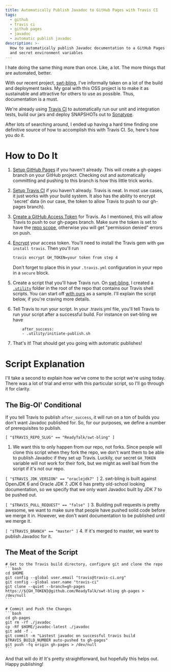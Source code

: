 ```yaml
---
title: Automatically Publish Javadoc to GitHub Pages with Travis CI
tags:
  - github
  - travis ci
  - github pages
  - javadoc
  - automatic publish javadoc
description: >-
  How to automatically publish Javadoc documentation to a GitHub Pages (gh-pages) site using Travis-CI, custom scripts
  and secret environment variables
---
```



I hate doing the same thing more than once. Like, a lot. The more things that are automated, better.

With our recent project, [swt-bling](https://github.com/ReadyTalk/swt-bling), I've informally taken on a lot of the
build and deployment tasks. My goal with this OSS project is to make it as sustainable and attractive for others to use
as possible. Thus, documentation is a must.

We're already using [Travis CI](https://travis-ci.org/) to automatically run our unit and integration tests, build our
jars and deploy SNAPSHOTs out to
[Sonatype](http://oss.sonatype.org/content/repositories/snapshots/com/readytalk/swt-bling/).

After lots of searching around, I ended up having a hard time finding one definitive source of how to accomplish this
with Travis CI. So, here's how you do it.

# How to Do It

1.  [Setup GitHub Pages](https://pages.github.com/) if you haven't already. This will create a gh-pages branch on your
    GitHub project. Checking out and automatically committing and pushing to this branch is how this little trick works.

2.  [Setup Travis CI](https://docs.travis-ci.com/user/getting-started/) if you haven't already. Travis is neat. In most
    use cases, it just works with your build system. It also has the ability to encrypt 'secret' data (in our case, the
    token to allow Travis to push to our gh-pages branch).

3.  [Create a GitHub Access Token](https://github.com/settings/tokens) for Travis. As I mentioned, this will allow
    Travis to push to our gh-pages branch. Make sure the token is set to have the
    [repo scope](https://help.github.com/en/articles/creating-a-personal-access-token-for-the-command-line), otherwise
    you will get "permission denied" errors on push.

    <MdxImage src={GhAccessToken} alt="GitHub Create New Personal Access Token" />

4.  [Encrypt](https://docs.travis-ci.com/user/environment-variables/#Encrypted-Variables) your access token. You'll need
    to install the Travis gem with `gem install travis`. Then you'll run

    ```bash
    travis encrypt GH_TOKEN=your token from step 4
    ```

    Don't forget to place this in your `.travis.yml` configuration in your repo in a `secure` block.

5.  Create a script that you'll have Travis run. On [swt-bling](https://github.com/ReadyTalk/swt-bling), I created a
    [`.utility`](https://github.com/ReadyTalk/swt-bling/tree/master/.utility) folder in the root of the repo that
    contains our Travis shell scripts. You can start off
    [with ours](https://github.com/ReadyTalk/swt-bling/blob/master/.utility/push-javadoc-to-gh-pages.sh) as a sample.
    I'll explain the script below, if you're craving more details.

6.  Tell Travis to run your script. In your .travis.yml file, you'll tell Travis to run your script after a successful
    build. For instance on swt-bling we have

         	after_success:
         	- .utility/initiate-publish.sh

7.  That's it! That should get you going with automatic publishes!

# Script Explanation

I'll take a second to explain how we've come to the script we're using today. There was a lot of trial and error with
this particular script, so I'll go through it for clarity.

## The Big-Ol' Conditional

If you tell Travis to publish `after_success`, it will run on a ton of builds you don't want Javadoc published for. So,
for our purposes, we define a number of prerequisites to publish.

`[ "$TRAVIS_REPO_SLUG" == "ReadyTalk/swt-bling" ]`

1. We want this to only happen from our repo, not forks. Since people will clone this script when they fork the repo, we
   don't want them to be able to publish Javadoc if they set up Travis. Luckily, our secret `GH_TOKEN` variable will not
   work for their fork, but we might as well bail from the script if it's not our repo.

`[ "$TRAVIS_JDK_VERSION" == "oraclejdk7" ]` 2. swt-bling is built against OpenJDK 6 and Oracle JDK 7. JDK 6 has pretty
old-school looking documentation, so we specify that we only want Javadoc built by JDK 7 to be pushed out.

`[ "$TRAVIS_PULL_REQUEST" == "false" ]` 3. Building pull requests is pretty awesome, we want to make sure that people
have pushed solid code before we merge it in. However, we don't want documentation to be published until we merge it.

`[ "$TRAVIS_BRANCH" == "master" ]` 4. If it's merged to master, we want to publish Javadoc for it.

## The Meat of the Script

    # Get to the Travis build directory, configure git and clone the repo
    ```bash
    cd $HOME
    git config --global user.email "travis@travis-ci.org"
    git config --global user.name "travis-ci"
    git clone --quiet --branch=gh-pages https://${GH_TOKEN}@github.com/ReadyTalk/swt-bling gh-pages > /dev/null
    ```

    # Commit and Push the Changes
    ```bash
    cd gh-pages
    git rm -rf ./javadoc
    cp -Rf $HOME/javadoc-latest ./javadoc
    git add -f .
    git commit -m "Lastest javadoc on successful travis build $TRAVIS_BUILD_NUMBER auto-pushed to gh-pages"
    git push -fq origin gh-pages > /dev/null
    ```

And that will do it! It's pretty straightforward, but hopefully this helps out. Happy publishing!

